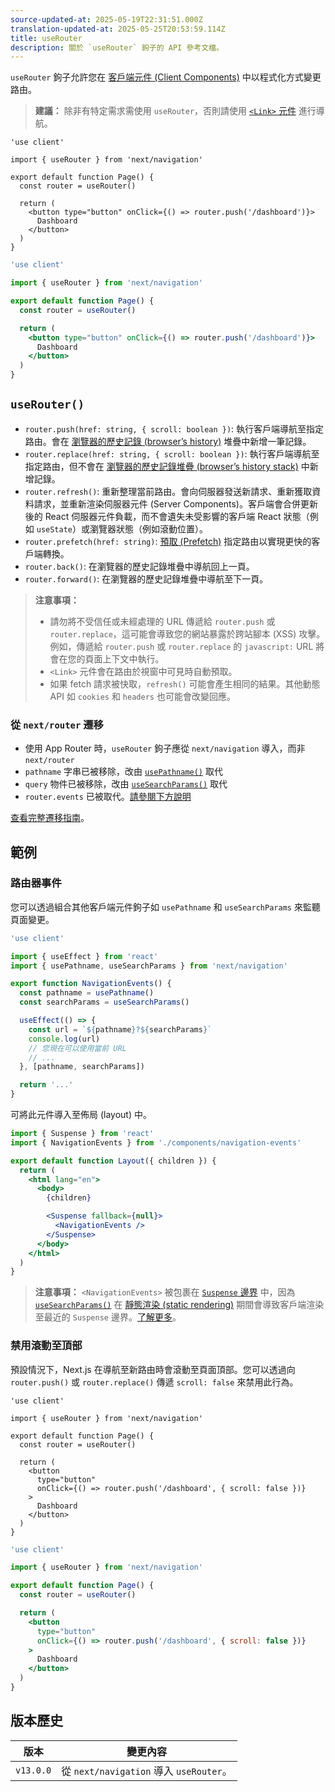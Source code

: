 ```yaml
---
source-updated-at: 2025-05-19T22:31:51.000Z
translation-updated-at: 2025-05-25T20:53:59.114Z
title: useRouter
description: 關於 `useRouter` 鉤子的 API 參考文檔。
---
```


`useRouter` 鉤子允許您在 [客戶端元件 (Client Components)](/docs/app/getting-started/server-and-client-components) 中以程式化方式變更路由。

> **建議：** 除非有特定需求需使用 `useRouter`，否則請使用 [`<Link>` 元件](/docs/app/building-your-application/routing/linking-and-navigating#link-component) 進行導航。

```tsx filename="app/example-client-component.tsx" switcher
'use client'

import { useRouter } from 'next/navigation'

export default function Page() {
  const router = useRouter()

  return (
    <button type="button" onClick={() => router.push('/dashboard')}>
      Dashboard
    </button>
  )
}
```

```jsx filename="app/example-client-component.js" switcher
'use client'

import { useRouter } from 'next/navigation'

export default function Page() {
  const router = useRouter()

  return (
    <button type="button" onClick={() => router.push('/dashboard')}>
      Dashboard
    </button>
  )
}
```

## `useRouter()`

- `router.push(href: string, { scroll: boolean })`: 執行客戶端導航至指定路由。會在 [瀏覽器的歷史記錄 (browser’s history)](https://developer.mozilla.org/docs/Web/API/History_API) 堆疊中新增一筆記錄。
- `router.replace(href: string, { scroll: boolean })`: 執行客戶端導航至指定路由，但不會在 [瀏覽器的歷史記錄堆疊 (browser’s history stack)](https://developer.mozilla.org/docs/Web/API/History_API) 中新增記錄。
- `router.refresh()`: 重新整理當前路由。會向伺服器發送新請求、重新獲取資料請求，並重新渲染伺服器元件 (Server Components)。客戶端會合併更新後的 React 伺服器元件負載，而不會遺失未受影響的客戶端 React 狀態（例如 `useState`）或瀏覽器狀態（例如滾動位置）。
- `router.prefetch(href: string)`: [預取 (Prefetch)](/docs/app/building-your-application/routing/linking-and-navigating#2-prefetching) 指定路由以實現更快的客戶端轉換。
- `router.back()`: 在瀏覽器的歷史記錄堆疊中導航回上一頁。
- `router.forward()`: 在瀏覽器的歷史記錄堆疊中導航至下一頁。

> **注意事項：**
>
> - 請勿將不受信任或未經處理的 URL 傳遞給 `router.push` 或 `router.replace`，這可能會導致您的網站暴露於跨站腳本 (XSS) 攻擊。例如，傳遞給 `router.push` 或 `router.replace` 的 `javascript:` URL 將會在您的頁面上下文中執行。
> - `<Link>` 元件會在路由於視窗中可見時自動預取。
> - 如果 fetch 請求被快取，`refresh()` 可能會產生相同的結果。其他動態 API 如 `cookies` 和 `headers` 也可能會改變回應。

### 從 `next/router` 遷移

- 使用 App Router 時，`useRouter` 鉤子應從 `next/navigation` 導入，而非 `next/router`
- `pathname` 字串已被移除，改由 [`usePathname()`](/docs/app/api-reference/functions/use-pathname) 取代
- `query` 物件已被移除，改由 [`useSearchParams()`](/docs/app/api-reference/functions/use-search-params) 取代
- `router.events` 已被取代。[請參閱下方說明](#router-events)

[查看完整遷移指南](/docs/app/guides/migrating/app-router-migration)。

## 範例

### 路由器事件

您可以透過組合其他客戶端元件鉤子如 `usePathname` 和 `useSearchParams` 來監聽頁面變更。

```jsx filename="app/components/navigation-events.js"
'use client'

import { useEffect } from 'react'
import { usePathname, useSearchParams } from 'next/navigation'

export function NavigationEvents() {
  const pathname = usePathname()
  const searchParams = useSearchParams()

  useEffect(() => {
    const url = `${pathname}?${searchParams}`
    console.log(url)
    // 您現在可以使用當前 URL
    // ...
  }, [pathname, searchParams])

  return '...'
}
```

可將此元件導入至佈局 (layout) 中。

```jsx filename="app/layout.js" highlight={2,10-12}
import { Suspense } from 'react'
import { NavigationEvents } from './components/navigation-events'

export default function Layout({ children }) {
  return (
    <html lang="en">
      <body>
        {children}

        <Suspense fallback={null}>
          <NavigationEvents />
        </Suspense>
      </body>
    </html>
  )
}
```

> **注意事項：** `<NavigationEvents>` 被包裹在 [`Suspense` 邊界](/docs/app/building-your-application/routing/loading-ui-and-streaming#example) 中，因為 [`useSearchParams()`](/docs/app/api-reference/functions/use-search-params) 在 [靜態渲染 (static rendering)](/docs/app/getting-started/partial-prerendering#static-rendering) 期間會導致客戶端渲染至最近的 `Suspense` 邊界。[了解更多](/docs/app/api-reference/functions/use-search-params#behavior)。

### 禁用滾動至頂部

預設情況下，Next.js 在導航至新路由時會滾動至頁面頂部。您可以透過向 `router.push()` 或 `router.replace()` 傳遞 `scroll: false` 來禁用此行為。

```tsx filename="app/example-client-component.tsx" switcher
'use client'

import { useRouter } from 'next/navigation'

export default function Page() {
  const router = useRouter()

  return (
    <button
      type="button"
      onClick={() => router.push('/dashboard', { scroll: false })}
    >
      Dashboard
    </button>
  )
}
```

```jsx filename="app/example-client-component.jsx" switcher
'use client'

import { useRouter } from 'next/navigation'

export default function Page() {
  const router = useRouter()

  return (
    <button
      type="button"
      onClick={() => router.push('/dashboard', { scroll: false })}
    >
      Dashboard
    </button>
  )
}
```

## 版本歷史

| 版本       | 變更內容                                     |
| ---------- | ------------------------------------------- |
| `v13.0.0` | 從 `next/navigation` 導入 `useRouter`。      |
